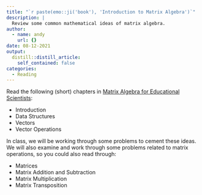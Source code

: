 ```yaml
---
title: "`r paste(emo::ji('book'), 'Introduction to Matrix Algebra')`"
description: |
  Review some common mathematical ideas of matrix algebra.
author:
  - name: andy
    url: {}
date: 08-12-2021
output:
  distill::distill_article:
    self_contained: false
categories:
  - Reading
---
```



Read the following (short) chapters in [Matrix Algebra for Educational Scientists](https://zief0002.github.io/matrix-algebra/):

- Introduction
- Data Structures
- Vectors
- Vector Operations


In class, we will be working through some problems to cement these ideas. We will also examine and work through some problems related to matrix operations, so you could also read through:


- Matrices
- Matrix Addition and Subtraction
- Matrix Multiplication
- Matrix Transposition



